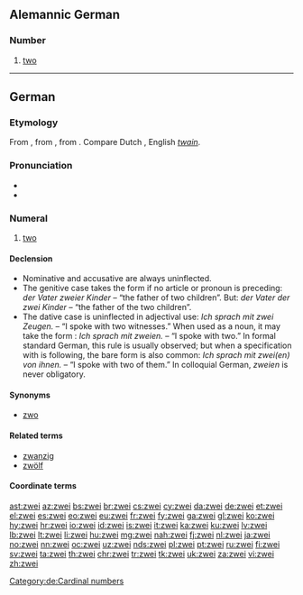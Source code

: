 ==Alemannic German==

===Number===
{{head|gsw|number}}

# {{context|cardinal|lang=gsw}} [[two]]

----

==German==
{{cardinalbox|de|1|2|3|eins|drei|ord=zweite}}

===Etymology===
From {{etyl|goh|de}} {{term|zwēne|lang=goh}}, from {{etyl|gem-pro|de}} {{term/t|gem-pro|*twai}}, from {{etyl|ine-pro|de}} {{term/t|ine-pro|*dwóh₁}}. Compare Dutch {{term|twee|lang=nl}}, English ''[[twain]]''.

===Pronunciation===
* {{IPA|/t͡svaɪ̯/|[t͡sʋaɪ̯]|lang=de}}
* {{audio|De-zwei.ogg|audio}}

===Numeral===
{{head|de|numeral}}

# [[two]]

====Declension====
* Nominative and accusative are always uninflected.
* The genitive case takes the form '''{{term|zweier|lang=de}}''' if no article or pronoun is preceding: ''der Vater zweier Kinder'' – “the father of two children”. But: ''der Vater der zwei Kinder'' – “the father of the two children”.
* The dative case is uninflected in adjectival use: ''Ich sprach mit zwei Zeugen.'' – “I spoke with two witnesses.” When used as a noun, it may take the form '''{{term|zweien|lang=de}}''': ''Ich sprach mit zweien.'' – “I spoke with two.” In formal standard German, this rule is usually observed; but when a specification with {{term|von||of|lang=de}} is following, the bare form is also common: ''Ich sprach mit zwei(en) von ihnen.'' – “I spoke with two of them.” In colloquial German, ''zweien'' is never obligatory.

====Synonyms====
* [[zwo]]

====Related terms====
* [[zwanzig]]
* [[zwölf]]

[[Category:de:Cardinal numbers]]

====Coordinate terms====
{{de-cardinal}}

[[ast:zwei]]
[[az:zwei]]
[[bs:zwei]]
[[br:zwei]]
[[cs:zwei]]
[[cy:zwei]]
[[da:zwei]]
[[de:zwei]]
[[et:zwei]]
[[el:zwei]]
[[es:zwei]]
[[eo:zwei]]
[[eu:zwei]]
[[fr:zwei]]
[[fy:zwei]]
[[ga:zwei]]
[[gl:zwei]]
[[ko:zwei]]
[[hy:zwei]]
[[hr:zwei]]
[[io:zwei]]
[[id:zwei]]
[[is:zwei]]
[[it:zwei]]
[[ka:zwei]]
[[ku:zwei]]
[[lv:zwei]]
[[lb:zwei]]
[[lt:zwei]]
[[li:zwei]]
[[hu:zwei]]
[[mg:zwei]]
[[nah:zwei]]
[[fj:zwei]]
[[nl:zwei]]
[[ja:zwei]]
[[no:zwei]]
[[nn:zwei]]
[[oc:zwei]]
[[uz:zwei]]
[[nds:zwei]]
[[pl:zwei]]
[[pt:zwei]]
[[ru:zwei]]
[[fi:zwei]]
[[sv:zwei]]
[[ta:zwei]]
[[th:zwei]]
[[chr:zwei]]
[[tr:zwei]]
[[tk:zwei]]
[[uk:zwei]]
[[za:zwei]]
[[vi:zwei]]
[[zh:zwei]]